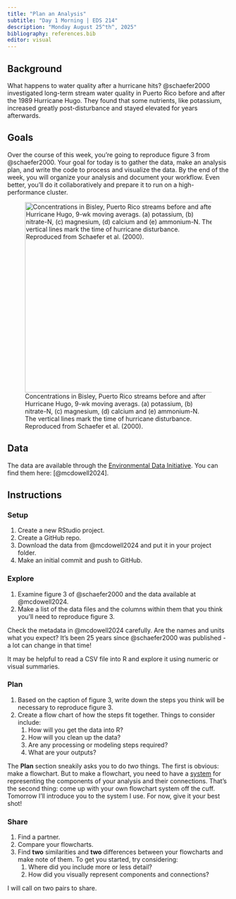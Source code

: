 ```yaml
---
title: "Plan an Analysis"
subtitle: "Day 1 Morning | EDS 214"
description: "Monday August 25^th^, 2025"
bibliography: references.bib
editor: visual
---
```


## Background

What happens to water quality after a hurricane hits? @schaefer2000 investigated long-term stream water quality in Puerto Rico before and after the 1989 Hurricane Hugo. They found that some nutrients, like potassium, increased greatly post-disturbance and stayed elevated for years afterwards.

## Goals

Over the course of this week, you're going to reproduce figure 3 from @schaefer2000. Your goal for today is to gather the data, make an analysis plan, and write the code to process and visualize the data. By the end of the week, you will organize your analysis and document your workflow. Even better, you'll do it collaboratively and prepare it to run on a high-performance cluster.

![Concentrations in Bisley, Puerto Rico streams before and after Hurricane Hugo, 9-wk moving averags. (a) potassium, (b) nitrate-N, (c) magnesium, (d) calcium and (e) ammonium-N. The vertical lines mark the time of hurricane disturbance. Reproduced from Schaefer et al. (2000).](images/Schaefer_etal_2020_fig3.png){#fig-schaefer3 width="432"}

## Data

The data are available through the [Environmental Data Initiative](edirepository.org). You can find them here: [@mcdowell2024].

## Instructions

### Setup

1.  Create a new RStudio project.
2.  Create a GitHub repo.
3.  Download the data from @mcdowell2024 and put it in your project folder.
4.  Make an initial commit and push to GitHub.

### Explore

1.  Examine figure 3 of @schaefer2000 and the data available at @mcdowell2024.
2.  Make a list of the data files and the columns within them that you think you'll need to reproduce figure 3.

::: callout-tip
Check the metadata in @mcdowell2024 carefully. Are the names and units what you expect? It's been 25 years since @schaefer2000 was published - a lot can change in that time!
:::

::: callout-tip
It may be helpful to read a CSV file into R and explore it using numeric or visual summaries.
:::

### Plan

1.  Based on the caption of figure 3, write down the steps you think will be necessary to reproduce figure 3.
2.  Create a flow chart of how the steps fit together. Things to consider include:
    1.  How will you get the data into R?
    2.  How will you clean up the data?
    3.  Are any processing or modeling steps required?
    4.  What are your outputs?

::: callout-note
The **Plan** section sneakily asks you to do *two* things. The first is obvious: make a flowchart. But to make a flowchart, you need to have a [system]{.underline} for representing the components of your analysis and their connections. That's the second thing: come up with your own flowchart system off the cuff. Tomorrow I'll introduce you to the system I use. For now, give it your best shot!
:::

### Share

1.  Find a partner.
2.  Compare your flowcharts.
3.  Find **two** similarities and **two** differences between your flowcharts and make note of them. To get you started, try considering:
    1.  Where did you include more or less detail?
    2.  How did you visually represent components and connections?

I will call on two pairs to share.
